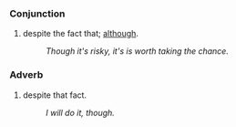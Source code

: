 ===Conjunction===
#despite the fact that; [[although]].
#:''Though it's risky, it's is worth taking the chance.''
===Adverb===
#despite that fact.
#:''I will do it, though.''